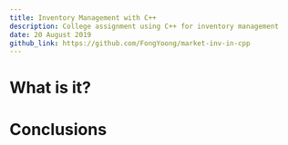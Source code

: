 ---
title: Inventory Management with C++
description: College assignment using C++ for inventory management
date: 20 August 2019
github_link: https://github.com/FongYoong/market-inv-in-cpp
---

# What is it?

# Conclusions
